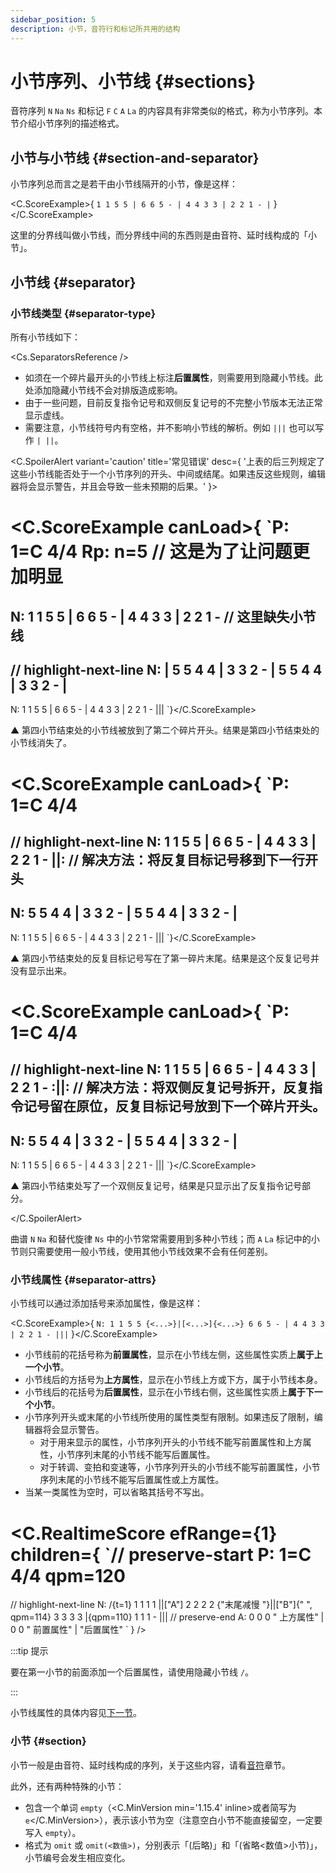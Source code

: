 ```yaml
---
sidebar_position: 5
description: 小节，音符行和标记所共用的结构
---
```


# 小节序列、小节线 {#sections}

音符序列 `N` `Na` `Ns` 和标记 `F` `C` `A` `La` 的内容具有非常类似的格式，称为小节序列。本节介绍小节序列的描述格式。

## 小节与小节线 {#section-and-separator}

小节序列总而言之是若干由小节线隔开的小节，像是这样：

<C.ScoreExample>{
`1 1 5 5 | 6 6 5 - | 4 4 3 3 | 2 2 1 - |`
}</C.ScoreExample>

这里的分界线叫做小节线，而分界线中间的东西则是由音符、延时线构成的「小节」。

## 小节线 {#separator}

### 小节线类型 {#separator-type}

所有小节线如下：

<Cs.SeparatorsReference />

- 如须在一个碎片最开头的小节线上标注**后置属性**，则需要用到隐藏小节线。此处添加隐藏小节线不会对排版造成影响。
- 由于一些问题，目前反复指令记号和双侧反复记号的不完整小节版本无法正常显示虚线。
- 需要注意，小节线符号内有空格，并不影响小节线的解析。例如 `|||` 也可以写作 `| ||`。

<C.SpoilerAlert variant='caution' title='常见错误' desc={
	'上表的后三列规定了这些小节线能否处于一个小节序列的开头、中间或结尾。如果违反这些规则，编辑器将会显示警告，并且会导致一些未预期的后果。'
}>

<C.ScoreExample canLoad>{
`P: 1=C 4/4
Rp: n=5 // 这是为了让问题更加明显
====
N: 1 1 5 5 | 6 6 5 - | 4 4 3 3 | 2 2 1 -  // 这里缺失小节线
---
// highlight-next-line
N: | 5 5 4 4 | 3 3 2 - | 5 5 4 4 | 3 3 2 - |
---
N: 1 1 5 5 | 6 6 5 - | 4 4 3 3 | 2 2 1 - |||
`}</C.ScoreExample>

▲ 第四小节结束处的小节线被放到了第二个碎片开头。结果是第四小节结束处的小节线消失了。

<C.ScoreExample canLoad>{
`P: 1=C 4/4
====
// highlight-next-line
N: 1 1 5 5 | 6 6 5 - | 4 4 3 3 | 2 2 1 - ||:
// 解决方法：将反复目标记号移到下一行开头
---
N: 5 5 4 4 | 3 3 2 - | 5 5 4 4 | 3 3 2 - |
---
N: 1 1 5 5 | 6 6 5 - | 4 4 3 3 | 2 2 1 - |||
`}</C.ScoreExample>

▲ 第四小节结束处的反复目标记号写在了第一碎片末尾。结果是这个反复记号并没有显示出来。

<C.ScoreExample canLoad>{
`P: 1=C 4/4
====
// highlight-next-line
N: 1 1 5 5 | 6 6 5 - | 4 4 3 3 | 2 2 1 - :||:
// 解决方法：将双侧反复记号拆开，反复指令记号留在原位，反复目标记号放到下一个碎片开头。
---
N: 5 5 4 4 | 3 3 2 - | 5 5 4 4 | 3 3 2 - |
---
N: 1 1 5 5 | 6 6 5 - | 4 4 3 3 | 2 2 1 - |||
`}</C.ScoreExample>

▲ 第四小节结束处写了一个双侧反复记号，结果是只显示出了反复指令记号部分。

</C.SpoilerAlert>

曲谱 `N` `Na` 和替代旋律 `Ns` 中的小节常常需要用到多种小节线；而 `A` `La` 标记中的小节则只需要使用一般小节线，使用其他小节线效果不会有任何差别。

### 小节线属性 {#separator-attrs}

小节线可以通过添加括号来添加属性，像是这样：

<C.ScoreExample>{
`N: 1 1 5 5 {<...>}|[<...>]{<...>} 6 6 5 - | 4 4 3 3 | 2 2 1 - |||`
}</C.ScoreExample>

- 小节线前的花括号称为**前置属性**，显示在小节线左侧，这些属性实质上**属于上一个小节**。
- 小节线后的方括号为**上方属性**，显示在小节线上方或下方，属于小节线本身。
- 小节线后的花括号为**后置属性**，显示在小节线右侧，这些属性实质上**属于下一个小节**。
- 小节序列开头或末尾的小节线所使用的属性类型有限制。如果违反了限制，编辑器将会显示警告。
  - 对于用来显示的属性，小节序列开头的小节线不能写前置属性和上方属性，小节序列末尾的小节线不能写后置属性。
  - 对于转调、变拍和变速等，小节序列开头的小节线不能写前置属性，小节序列末尾的小节线不能写后置属性或上方属性。
- 当某一类属性为空时，可以省略其括号不写出。

<C.RealtimeScore efRange={1} children={
`// preserve-start
P: 1=C 4/4 qpm=120
====
// highlight-next-line
N: /{t=1} 1 1 1 1 ||["A"] 2 2 2 2 {"末尾减慢 "}||["B"]{" ", qpm=114} 3 3 3 3 |{qpm=110} 1 1 1 - |||
// preserve-end
A: 0 0 0 "  上方属性" | 0 0 " 前置属性" | "后置属性"
`
} />

:::tip 提示

要在第一小节的前面添加一个后置属性，请使用隐藏小节线 `/`。

:::

小节线属性的具体内容见[下一节](/docs/reference/section-attrs)。

### 小节 {#section}

小节一般是由音符、延时线构成的序列，关于这些内容，请看[音符](/docs/reference/notes)章节。

此外，还有两种特殊的小节：

- 包含一个单词 `empty`（<C.MinVersion min='1.15.4' inline>或者简写为 `e`</C.MinVersion>），表示该小节为空（注意空白小节不能直接留空，一定要写入 `empty`）。
- 格式为 `omit` 或 `omit(<数值>)`，分别表示「(后略)」和「(省略\<数值\>小节)」，小节编号会发生相应变化。
